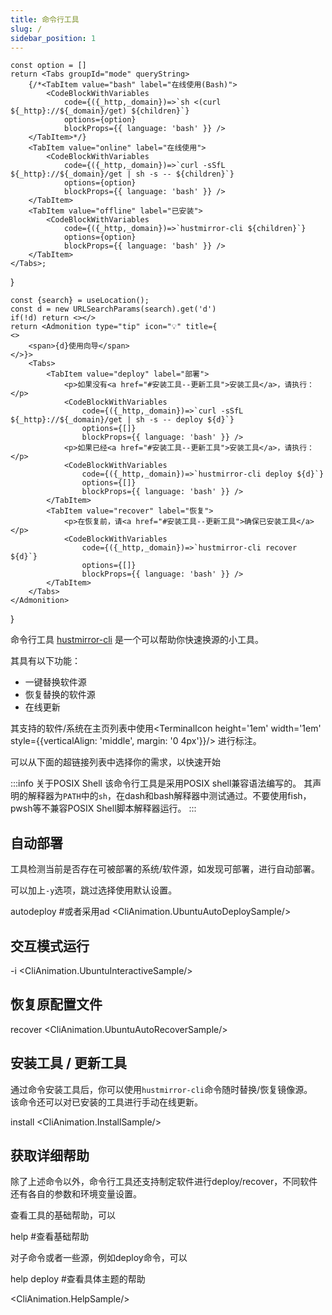 ```yaml
---
title: 命令行工具
slug: /
sidebar_position: 1
---
```



    const option = []
    return <Tabs groupId="mode" queryString>
        {/*<TabItem value="bash" label="在线使用(Bash)">
            <CodeBlockWithVariables
                code={({_http,_domain})=>`sh <(curl ${_http}://${_domain}/get) ${children}`}
                options={option}
                blockProps={{ language: 'bash' }} />
        </TabItem>*/}
        <TabItem value="online" label="在线使用">
            <CodeBlockWithVariables
                code={({_http,_domain})=>`curl -sSfL ${_http}://${_domain}/get | sh -s -- ${children}`}
                options={option}
                blockProps={{ language: 'bash' }} />
        </TabItem>
        <TabItem value="offline" label="已安装">
            <CodeBlockWithVariables
                code={({_http,_domain})=>`hustmirror-cli ${children}`}
                options={option}
                blockProps={{ language: 'bash' }} />
        </TabItem>
    </Tabs>;
}

    const {search} = useLocation();
    const d = new URLSearchParams(search).get('d')
    if(!d) return <></>
    return <Admonition type="tip" icon="💡" title={
    <>
        <span>{d}使用向导</span>
    </>}>
        <Tabs>
            <TabItem value="deploy" label="部署">
                <p>如果没有<a href="#安装工具--更新工具">安装工具</a>，请执行：</p>
                <CodeBlockWithVariables
                    code={({_http,_domain})=>`curl -sSfL ${_http}://${_domain}/get | sh -s -- deploy ${d}`}
                    options={[]}
                    blockProps={{ language: 'bash' }} />
                <p>如果已经<a href="#安装工具--更新工具">安装工具</a>，请执行：</p>
                <CodeBlockWithVariables
                    code={({_http,_domain})=>`hustmirror-cli deploy ${d}`}
                    options={[]}
                    blockProps={{ language: 'bash' }} />
            </TabItem>
            <TabItem value="recover" label="恢复">
                <p>在恢复前，请<a href="#安装工具--更新工具">确保已安装工具</a></p>
                <CodeBlockWithVariables
                    code={({_http,_domain})=>`hustmirror-cli recover ${d}`}
                    options={[]}
                    blockProps={{ language: 'bash' }} />
            </TabItem>
        </Tabs>
    </Admonition>
}

命令行工具 [hustmirror-cli](https://github.com/hust-open-atom-club/hustmirror-cli.git) 是一个可以帮助你快速换源的小工具。

<SoftwareGuide/>

其具有以下功能：

- 一键替换软件源
- 恢复替换的软件源
- 在线更新

其支持的软件/系统在主页列表中使用<TerminalIcon height='1em' width='1em' style={{verticalAlign: 'middle', margin: '0 4px'}}/>
进行标注。

可以从下面的超链接列表中选择你的需求，以快速开始

<TOCInline toc={toc} />

:::info 关于POSIX Shell
该命令行工具是采用POSIX shell兼容语法编写的。
其声明的解释器为`PATH`中的`sh`，在dash和bash解释器中测试通过。不要使用fish，pwsh等不兼容POSIX Shell脚本解释器运行。
:::

## 自动部署

工具检测当前是否存在可被部署的系统/软件源，如发现可部署，进行自动部署。

可以加上`-y`选项，跳过选择使用默认设置。

<CliCodeBlock>autodeploy #或者采用ad</CliCodeBlock>
<CliAnimation.UbuntuAutoDeploySample/>

## 交互模式运行

<CliCodeBlock>-i</CliCodeBlock>
<CliAnimation.UbuntuInteractiveSample/>

## 恢复原配置文件

<CliCodeBlock>recover</CliCodeBlock>
<CliAnimation.UbuntuAutoRecoverSample/>

## 安装工具 / 更新工具

通过命令安装工具后，你可以使用`hustmirror-cli`命令随时替换/恢复镜像源。  
该命令还可以对已安装的工具进行手动在线更新。

<CliCodeBlock>install</CliCodeBlock>
<CliAnimation.InstallSample/>

## 获取详细帮助

除了上述命令以外，命令行工具还支持制定软件进行deploy/recover，不同软件还有各自的参数和环境变量设置。

查看工具的基础帮助，可以

<CliCodeBlock>help #查看基础帮助</CliCodeBlock>

对子命令或者一些源，例如deploy命令，可以

<CliCodeBlock>help deploy #查看具体主题的帮助</CliCodeBlock>

<CliAnimation.HelpSample/>
